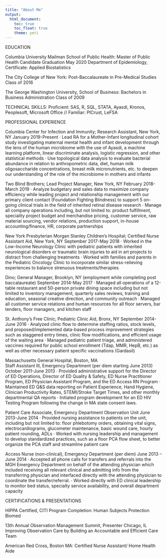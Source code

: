 ```yaml
---
title: "About Me"
output: 
  html_document:
    toc: true
    toc_float: true
    theme: yeti
---
```


EDUCATION

Columbia University Mailman School of Public Health: Master of Public Health Candidate	     	          			Graduation May 2020
Department of Epidemiology, Certificate: Applied Biostatistics

The City College of New York: Post-Baccalaureate in Pre-Medical Studies	
Class of 2016

The George Washington University, School of Business: Bachelors in Business Administration		   			      Class of 2009

TECHNICAL SKILLS:  Proficient: SAS, R, SQL, STATA, Ayasdi, Kronos, Peoplesoft, Microsoft Office // Familiar: PICrust, LeFSA

PROFESSIONAL EXPERIENCE

Columbia Center for Infection and Immunity; Research Assistant, New York, NY           		      	           January 2019-Present
·	Lead RA for a Mother-Infant longitudinal cohort study investigating maternal mental health and infant development through the lens of the human microbiome with the use of Ayasdi, a machine learning platform, linear discriminate analysis, logistic regression, and other statistical methods
·	Use topological data analysis to evaluate bacterial abundance in relation to anthropometric data, diet, human milk oligosaccharide concentrations, breast milk micronutrients, etc. to deepen our understanding of the role of the microbiome in mothers and infants

Two Blind Brothers; Lead Project Manager, New York, NY           		                   	              			February 2018-March 2019
·	Analyze budgetary and sales data to maximize company efficiency while leading project and relationship management with our primary client contact (Foundation Fighting Blindness) to support 5 on-going clinical trials in the field of inherited retinal disease research
·	Manage all company operations including, but not limited to: product fulfillment, speciality project budget and merchandise pricing, customer service, raw material sourcing, vendor relations, production support, in-house accounting/finance, HR, corporate partnerships

New York Presbyterian Morgan Stanley Children’s Hospital; Certified Nurse Assistant Aid, New York, NY       September 2017-May 2018
·	Worked in the Low-Income Neurology Clinic with pediatric patients with inherited neurological disorders or traumatic brain injuries to aid in art projects to distract from challenging treatments
·	Worked with families and parents in the Pediatric Oncology Clinic to incorporate similar stress-relieving experiences to balance strenuous treatments/therapies

Dino; General Manager,  Brooklyn, NY (employment while completing post baccalaureate)  		         			    September 2014-May 2017
·	Managed all operations of a 12-table restaurant and 50-person private dining space including but not limited to inventory management, quarterly sales reviews, training and education, seasonal creative direction, and community outreach
·	Managed all customer service relations and human resources for all floor servers, bar tenders, floor managers, and kitchen staff

St. Anthony’s Free Clinic; Pediatric Clinic Aid, Bronx, NY             			             		      	         September 2014-June 2016
·	Analyzed clinic flow to determine staffing ratios, stock levels, and proposed/implemented data-based process improvement strategies such as staggered entry times, clinic flow modifications, and efficient usage of the waiting area
·	Managed pediatric patient triage, and administered vaccines required for public school enrollment (Tdap, MMR, HepB, etc.) as well as other necessary patient specific vaccinations (Gardasil)

Massachusetts General Hospital, Boston, MA										         
Staff Assistant III, Emergency Department (per diem starting June 2013)	   	                    	           October 2011-June 2013
·	Provided administrative support for the Director of ED Operations, Director of ED Quality & Safety, ED Nurse Practitioner Program, ED Physician Assistant Program, and the ED Access RN Program
·	Maintained ED Q&S data reporting on Patient Experience, Hand Hygiene, Clinician Productivity Rates, STEMI/Stroke Target Times, and other monthly departmental QA reports
·	Initiated program development for an ED HIV Testing Program following the change in MA state consent laws. 

Patient Care Associate, Emergency Department Observation Unit         			              		   		        June 2013-June 2014
·	Provided nursing assistance to patients on the unit, including but not limited to: floor phlebotomy orders, obtaining vital signs, electrocardiograms, glucometer maintenance, basic wound care, hourly patient rounding, ADLs
·	Worked with nursing leadership and management to develop standardized practices, such as a floor PCA flow sheet, to better organize the PCA staff and streamline patient care

Access Nurse (non-clinical), Emergency Department (per diem)	                                               June 2013 – June 2014
·	Accepted all phone calls for transfers and referrals into the MGH Emergency Department on behalf of the attending physician which included receiving all relevant clinical and admitting info from the transferring physician and interfaced directly with the attending physician to coordinate the transfer/referral. 
·	Worked directly with ED clinical leadership to monitor bed status, specialty service availability, and overall department capacity

CERTIFICATIONS & PRESENTATIONS 

HIPPA Certified, CITI Program Completion: Human Subjects Protection Biomed  

13th Annual Observation Management Summit, Presenter Chicago, IL					                       		        
Improving Observation Care by Building an Accountable and Efficient Care Team

American Red Cross, Boston MA: Certified Nurse Assistant/ Home Health Aide				       	         		                 


